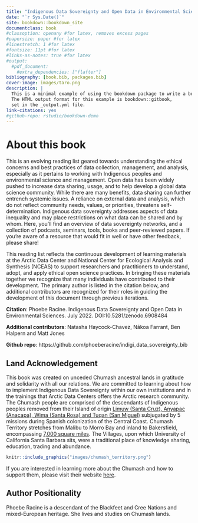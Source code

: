 ```yaml
--- 
title: "Indigenous Data Sovereignty and Open Data in Environmental Sciences"
date: "`r Sys.Date()`"
site: bookdown::bookdown_site
documentclass: book
#classoption: openany #for latex, removes excess pages
#papersize: paper #for latex
#linestretch: 1 #for latex
#fontsize: 11pt #for latex
#links-as-notes: true #for latex
#output:
  #pdf_document:
    #extra_dependencies: ["flafter"]
bibliography: [book.bib, packages.bib]
cover-image: images/taro.png
description: |
  This is a minimal example of using the bookdown package to write a book.
  The HTML output format for this example is bookdown::gitbook,
  set in the _output.yml file.
link-citations: yes
#github-repo: rstudio/bookdown-demo
---
```



# About this book {-}
This is an evolving reading list geared towards understanding the ethical concerns and best practices of data collection, management, and analysis, especially as it pertains to working with Indigenous peoples and environmental science and management. Open data has been widely pushed to increase data sharing, usage, and to help develop a global data science community. While there are many benefits, data sharing can further entrench systemic issues. A reliance on external data and analysis, which do not reflect community needs, values, or priorities, threatens self-determination. Indigenous data sovereignty addresses aspects of data inequality and may place restrictions on what data can be shared and by whom. Here, you’ll find an overview of data sovereignty networks, and a collection of podcasts, seminars, tools, books and peer-reviewed papers. If you’re aware of a resource that would fit in well or have other feedback, please share!

This reading list reflects the continuous development of learning materials at the Arctic Data Center and National Center for Ecological Analysis and Synthesis (NCEAS) to support researchers and practitioners to understand, adopt, and apply ethical open science practices. In bringing these materials together we recognize that many individuals have contributed to their development. The primary author is listed in the citation below, and additional contributors are recognized for their roles in guiding the development of this document through previous iterations.

**Citation**: Phoebe Racine. Indigenous Data Sovereignty and Open Data in Environmental Sciences. July 2022. DOI:10.5281/zenodo.6908484

**Additional contributors**: Natasha Haycock-Chavez, Nākoa Farrant, Ben Halpern and Matt Jones

**Github repo**: https://github.com/phoeberacine/indigi_data_sovereignty_bib

## Land Acknowledgement {-}
This book was created on unceded Chumash ancestral lands in gratitude and solidarity with all our relations. We are committed to learning about how to implement Indigenous Data Sovereignty within our own institutions and in the trainings that Arctic Data Centers offers the Arctic research community.
The Chumash people are comprised of the descendants of Indigenous peoples removed from their Island of origin [Limuw (Santa Cruz), Anyapac (Anacapa), Wima (Santa Rosa) and Tuqan (San Miguel)](https://external.as.ucsb.edu/land-acknowledgment/) subjugated by 5 missions during Spanish colonization of the Central Coast. Chumash Territory stretches from Malibu to Morro Bay and inland to Bakersfield, encompassing [7,000 square miles](https://www.santaynezchumash.org/chumash-history). The Villages, upon which University of California Santa Barbara sits, were a traditional place of knowledge sharing, education, trading and abundance.

```r

knitr::include_graphics("images/chumash_territory.png")

```

If you are interested in learning more about the Chumash and how to support them, please visit their website [here](https://www.wishtoyo.org/).

## Author Positionality {-}
Phoebe Racine is a descendant of the Blackfeet and Cree Nations and mixed-European heritage. She lives and studies on Chumash lands.
